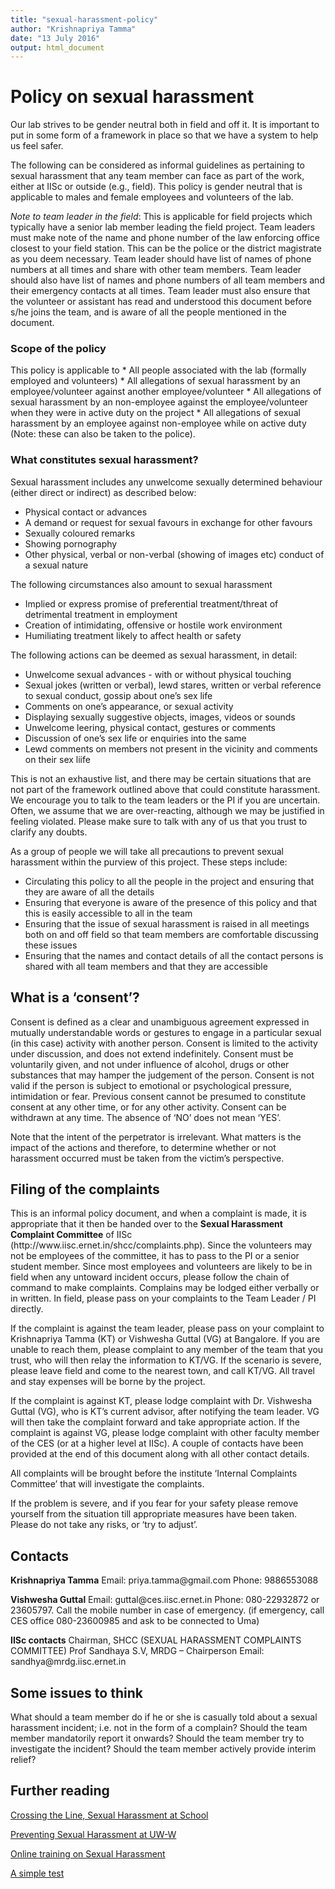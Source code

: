 ```yaml
---
title: "sexual-harassment-policy"
author: "Krishnapriya Tamma"
date: "13 July 2016"
output: html_document
---
```


# Policy on sexual harassment 

Our lab strives to be gender neutral both in field and off it. It is important to put in some form of a framework in place so that we have a system to help us feel safer. 

The following can be considered as informal guidelines as pertaining to sexual harassment that any team member can face as part of the work, either at IISc or outside (e.g., field). This policy is gender neutral that is applicable to males and female employees and volunteers of the lab. 

*Note to team leader in the field*:  This is applicable for field projects which typically have a senior lab member leading the field project. Team leaders must make note of the name and phone number of the law enforcing office closest to your field station. This can be the police or the district magistrate as you deem necessary. Team leader should have list of names of phone numbers at all times and share with other team members. Team leader should also have list of names and phone numbers of all team members and their emergency contacts at all times. Team leader must also ensure that the volunteer or assistant has read and understood this document before s/he joins the team, and is aware of all the people mentioned in the document.

### Scope of the policy
This policy is applicable to 
   * All people associated with the lab (formally employed and volunteers)
   * All allegations of sexual harassment by an employee/volunteer against another employee/volunteer
   * All allegations of sexual harassment by an non-employee against the employee/volunteer when they were in active duty on the project
   * All allegations of sexual harassment by an employee against non-employee while on active duty (Note: these can also be taken to the police).

### What constitutes sexual harassment?
Sexual harassment includes any unwelcome sexually determined behaviour (either direct or indirect) as described below:

  * Physical contact or advances
  * A demand or request for sexual favours in exchange for other favours   
  * Sexually coloured remarks 
  * Showing pornography
  * Other physical, verbal or non-verbal (showing of images etc) conduct of a sexual nature

The following circumstances also amount to sexual harassment

  * Implied or express promise of preferential treatment/threat of detrimental treatment in employment
  * Creation of intimidating, offensive or hostile work environment
  * Humiliating treatment likely to affect health or safety

The following actions can be deemed as sexual harassment, in detail:

  * Unwelcome sexual advances - with or without physical touching
  * Sexual jokes (written or verbal), lewd stares, written or verbal reference to sexual conduct, gossip about one’s sex life 
  * Comments on one’s appearance, or sexual activity
  * Displaying sexually suggestive objects, images, videos or sounds
   * Unwelcome leering, physical contact, gestures or comments
   * Discussion of one’s sex life or enquiries into the same
   * Lewd comments on members not present in the vicinity and comments on their sex liife

This is not an exhaustive list, and there may be certain situations that are not part of the framework outlined above that could constitute harassment. We encourage you to talk to the team leaders or the PI if you are uncertain. Often, we assume that we are over-reacting, although we may be justified in feeling violated. Please make sure to talk with any of us that you trust to clarify any doubts. 

As a group of people we will take all precautions to prevent sexual harassment within the purview of this project. These steps include:

  * Circulating this policy to all the people in the project and ensuring that they are aware of all the details 
  * Ensuring that everyone is aware of the presence of this policy and that this is easily accessible to all in the team
  * Ensuring that the issue of sexual harassment is raised in all meetings both on and off field so that team members are comfortable discussing these issues
  * Ensuring that the names and contact details of all the contact persons is shared with all team members and that they are accessible

## What is a 'consent'? 

Consent is defined as a clear and unambiguous agreement expressed in mutually understandable words or gestures to engage in a particular sexual (in this case) activity with another person. Consent is limited to the activity under discussion, and does not extend indefinitely. Consent must be voluntarily given, and not under influence of alcohol, drugs or other substances that may hamper the judgement of the person. Consent is not valid if the person is subject to emotional or psychological pressure, intimidation or fear. Previous consent cannot be presumed to constitute consent at any other time, or for any other activity. Consent can be withdrawn at any time. The absence of ‘NO’ does not mean ‘YES’. 

Note that the intent of the perpetrator is irrelevant. What matters is the impact of the actions and therefore, to determine whether or not harassment occurred must be taken from the victim’s perspective. 


## Filing of the complaints

This is an informal policy document, and when a complaint is made, it is appropriate that it then be handed over to the __Sexual Harassment Complaint Committee__ of IISc (http://www.iisc.ernet.in/shcc/complaints.php). Since the volunteers may not be employees of the committee, it has to pass to the PI or a senior student member. Since most employees and volunteers are likely to be in field when any untoward incident occurs, please follow the chain of command to make complaints. Complains may be lodged either verbally or in written. In field, please pass on your complaints to the Team Leader / PI directly. 

If the complaint is against the team leader, please pass on your complaint to Krishnapriya Tamma (KT) or Vishwesha Guttal (VG) at Bangalore. If you are unable to reach them, please complaint to any member of the team that you trust, who will then relay the information to KT/VG. If the scenario is severe, please leave field and come to the nearest town, and call KT/VG. All travel and stay expenses will be borne by the project. 

If the complaint is against KT, please lodge complaint with Dr. Vishwesha Guttal (VG), who is KT’s current advisor, after notifying the team leader. VG will then take the complaint forward and take appropriate action. If the complaint is against VG, please lodge complaint with other faculty member of the CES (or at a higher level at IISc). A couple of contacts have been provided at the end of this document along with all other contact details. 

All complaints will be brought before the institute ‘Internal Complaints Committee’ that will investigate the complaints. 

If the problem is severe, and if you fear for your safety please remove yourself from the situation till appropriate measures have been taken. Please do not take any risks, or ‘try to adjust’. 

## Contacts

__Krishnapriya Tamma__
Email: priya.tamma@gmail.com
Phone: 9886553088

__Vishwesha Guttal__
Email: guttal@ces.iisc.ernet.in
Phone: 080-22932872 or 23605797. Call the mobile number in case of emergency.
(if emergency, call CES office 080-23600985 and ask to be connected to Uma)

__IISc contacts__
Chairman, SHCC (SEXUAL HARASSMENT COMPLAINTS COMMITTEE)
Prof Sandhaya S.V, MRDG -- Chairperson 
Email: sandhya@mrdg.iisc.ernet.in

## Some issues to think

What should a team member do if he or she is casually told about a sexual harassment incident; i.e. not in the form of a complain? Should the team member mandatorily report it onwards? Should the team member try to investigate the incident? Should the team member actively provide interim relief?

## Further reading
[Crossing the Line, Sexual Harassment at School](http://www.aauw.org/files/2013/02/Crossing-the-Line-Sexual-Harassment-at-School.pdf)

[Preventing Sexual Harassment at UW-W](http://www.uww.edu/adminaffairs/hr/employee-training-development/preventing-sexual-harassment)

[Online training on Sexual Harassment](http://training.newmedialearning.com/psh/uwiscwhite/index.htm)

[A simple test](https://www.surveymonkey.com/r/62YM32Y)